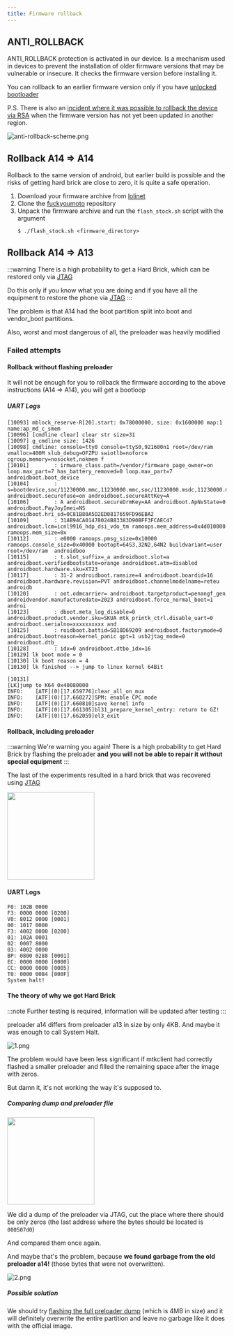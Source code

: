```yaml
---
title: Firmware rollback
---
```



## ANTI_ROLLBACK
ANTI_ROLLBACK protection is activated in our device.
Is a mechanism used in devices to prevent the installation of older firmware versions that may be vulnerable or insecure. It checks the firmware version before installing it.

You can rollback to an earlier firmware version only if you have [unlocked bootloader](../dev/bootloader.md)

P.S. There is also an [incident where it was possible to rollback the device via RSA](https://youtu.be/OQetN5hAZoU?si=9-W1bdUpbhkLX1VT) when the firmware version has not yet been updated in another region.

![anti-rollback-scheme.png](../../static/assets/anti-rollback-scheme.png)

## Rollback A14 => A14
Rollback to the same version of android, but earlier build is possible and the risks of getting hard brick are close to zero, it is quite a safe operation.

1. Download your firmware archive from [lolinet](https://mirrors.lolinet.com/firmware/lenomola/2023/penangf/official/)
2. Clone the [fuckyoumoto](https://github.com/moto-penangf/fuckyoumoto) repository
3. Unpack the firmware archive and run the ```flash_stock.sh``` script with the argument
   ```
   $ ./flash_stock.sh <firmware_directory>
   ```

## Rollback A14 => A13
:::warning
There is a high probability to get a Hard Brick, which can be restored only via [JTAG](../dev/jtag.md)

Do this only if you know what you are doing and if you have all the equipment to restore the phone via [JTAG](../dev/jtag.md)
:::

The problem is that A14 had the boot partition split into boot and vendor_boot partitions.

Also, worst and most dangerous of all, the preloader was heavily modified

### Failed attempts
#### Rollback without flashing preloader
It will not be enough for you to rollback the firmware according to the above instructions (A14 => A14), you will get a bootloop

##### UART Logs
````shell
[10093] mblock_reserve-R[20].start: 0x78000000, size: 0x1600000 map:1 name:ap_md_c_smem
[10096] [cmdline clear] clear str size=31
[10097] g_cmdline size: 1426
[10098] cmdline: console=tty0 console=ttyS0,921600n1 root=/dev/ram vmalloc=400M slub_debug=OFZPU swiotlb=noforce cgroup.memory=nosocket,nokmem f
[10101]        : irmware_class.path=/vendor/firmware page_owner=on loop.max_part=7 has_battery_removed=0 loop.max_part=7 androidboot.boot_device
[10104]        : s=bootdevice,soc/11230000.mmc,11230000.mmc,soc/11230000.msdc,11230000.msdc androidboot.securefuse=on androidboot.secureAttKey=A
[10106]        : A androidboot.secureDrmKey=AA androidboot.ApNvState=0 androidboot.PayJoyImei=NS androidboot.hri_sd=0C81B80A5D2ED0817659FD96EBA2
[10109]        : 31AB94CA01478024B83383D90BFF3FCAEC47 androidboot.lcm=icnl9916_hdp_dsi_vdo_tm ramoops.mem_address=0x4d010000 ramoops.mem_size=0x
[10112]        : e0000 ramoops.pmsg_size=0x10000 ramoops.console_size=0x40000 bootopt=64S3,32N2,64N2 buildvariant=user root=/dev/ram  androidboo
[10115]        : t.slot_suffix=_a androidboot.slot=a androidboot.verifiedbootstate=orange androidboot.atm=disabled androidboot.hardware.sku=XT23
[10117]        : 31-2 androidboot.ramsize=4 androidboot.boardid=16 androidboot.hardware.revision=PVT androidboot.channelmodelname=reteu androidb
[10120]        : oot.odmcarrier= androidboot.targetproduct=penangf_gen androidvendor.manufacturedate=2023 androidboot.force_normal_boot=1 androi
[10123]        : dboot.meta_log_disable=0 androidboot.product.vendor.sku=SKUA mtk_printk_ctrl.disable_uart=0 androidboot.serialno=xxxxxxxxxx and
[10125]        : roidboot.battid=SB18D69209 androidboot.factorymode=0 androidboot.bootreason=kernel_panic gpt=1 usb2jtag_mode=0 androidboot.dtb_
[10128]        : idx=0 androidboot.dtbo_idx=16
[10129] lk boot mode = 0
[10130] lk boot reason = 4
[10130] lk finished --> jump to linux kernel 64Bit

[10131] 
[LK]jump to K64 0x40080000
INFO:    [ATF](0)[17.659776]clear_all_on_mux
INFO:    [ATF](0)[17.660272]SPM: enable CPC mode
INFO:    [ATF](0)[17.660810]save kernel info
INFO:    [ATF](0)[17.661305]bl31_prepare_kernel_entry: return to GZ!
INFO:    [ATF](0)[17.662059]el3_exit
````

#### Rollback, including preloader
:::warning
We're warning you again! There is a high probability to get Hard Brick by flashing the preloader **and you will not be able to repair it without special equipment**
:::

The last of the experiments resulted in a hard brick that was recovered using [JTAG](../dev/jtag.md)

<img src={sticker4} width="200" />

#### UART Logs
````shell
F0: 102B 0000
F3: 0000 0000 [0200]
V0: 8012 0000 [0001]
00: 1017 0000
F3: 4002 0000 [0200]
01: 102A 0001
02: 0007 8000
03: 4002 0000
BP: 0800 0288 [0001]
EC: 0000 0000 [0000]
CC: 0000 0000 [0005]
T0: 0000 00B4 [000F]
System halt!
````

#### The theory of why we got Hard Brick
:::note
Further testing is required, information will be updated after testing
:::

preloader a14 differs from preloader a13 in size by only 4KB. And maybe it was enough to call System Halt.

![1.png](../../static/assets/rollback/1.png)

The problem would have been less significant if mtkclient had correctly flashed a smaller preloader and filled the remaining space after the image with zeros.

But damn it, it's not working the way it's supposed to.

##### Comparing dump and preloader file
<img src={sticker5} width="200" />

We did a dump of the preloader via JTAG, cut the place where there should be only zeros (the last address where the bytes should be located is ```000507d0```)

And compared them once again.

And maybe that's the problem, because **we found garbage from the old preloader a14!** (those bytes that were not overwritten).

![2.png](../../static/assets/rollback/2.png)

##### Possible solution
We should try [flashing the full preloader dump](https://github.com/moto-penangf/dumps/releases) (which is 4MB in size) and it will definitely overwrite the entire partition and leave no garbage like it does with the official image.